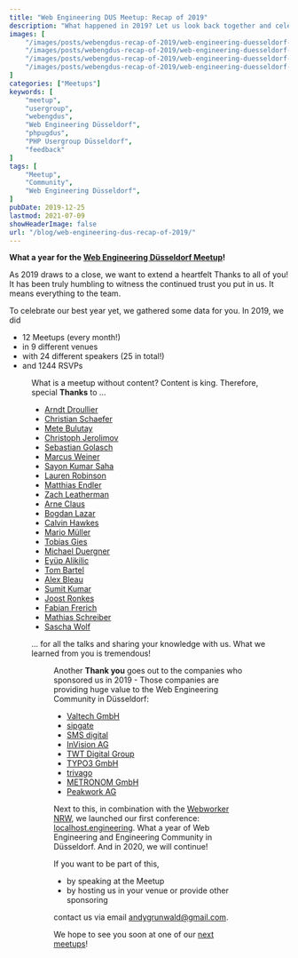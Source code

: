 ```yaml
---
title: "Web Engineering DUS Meetup: Recap of 2019"
description: "What happened in 2019? Let us look back together and celebrate this incredible year for the Web Engineering Düsseldorf Meetup."
images: [
    "/images/posts/webengdus-recap-of-2019/web-engineering-duesseldorf-may-peakwork-matthias-endler-zach-leatherman.png",
    "/images/posts/webengdus-recap-of-2019/web-engineering-duesseldorf-january-trivago-with-christian-schaefer.jpg",
    "/images/posts/webengdus-recap-of-2019/web-engineering-duesseldorf-april-sipgate-with-lauren-robinson.jpg",
    "/images/posts/webengdus-recap-of-2019/web-engineering-duesseldorf-logo-banner.png"
]
categories: ["Meetups"]
keywords: [
    "meetup",
    "usergroup",
    "webengdus",
    "Web Engineering Düsseldorf",
    "phpugdus",
    "PHP Usergroup Düsseldorf",
    "feedback"
]
tags: [
    "Meetup",
    "Community",
    "Web Engineering Düsseldorf",
]
pubDate: 2019-12-25
lastmod: 2021-07-09
showHeaderImage: false
url: "/blog/web-engineering-dus-recap-of-2019/"
---
```


<BlogPostImage
    path="/images/posts/webengdus-recap-of-2019/web-engineering-duesseldorf-logo-banner.png"
    alt="Web Engineering Düsseldorf Meetup Logo"
    title="Web Engineering Düsseldorf Meetup Logo" />

**What a year for the [Web Engineering Düsseldorf Meetup](https://www.meetup.com/Web-Engineering-Duesseldorf/ "Web Engineering Düsseldorf Meetup")!**

As 2019 draws to a close, we want to extend a heartfelt Thanks to all of you!
It has been truly humbling to witness the continued trust you put in us. It means everything to the team.

To celebrate our best year yet, we gathered some data for you.
In 2019, we did

- 12 Meetups (every month!)
- in 9 different venues
- with 24 different speakers (25 in total!)
- and 1244 RSVPs

<Figure
    path="/images/posts/webengdus-recap-of-2019/web-engineering-duesseldorf-may-peakwork-matthias-endler-zach-leatherman.png"
    alt="Web Engineering Düsseldorf Meetup at Peakwork in May 2019 with Matthias Endler and Zach Leatherman"
    title="Web Engineering Düsseldorf Meetup at Peakwork in May 2019 with Matthias Endler and Zach Leatherman" />

What is a meetup without content? Content is king. Therefore, special **Thanks** to ...

- [Arndt Droullier](https://twitter.com/arndtdr "Arndt Droullier at twitter")
- [Christian Schaefer](https://twitter.com/derSchepp "Christian Schaefer at twitter")
- [Mete Bulutay](https://www.linkedin.com/in/mete-bulutay/ "Mete Bulutay at LinkedIn")
- [Christoph Jerolimov](https://twitter.com/jerolimov "Christoph Jerolimov at twitter")
- [Sebastian Golasch](https://twitter.com/asciidisco "Sebastian Golasch at twitter")
- [Marcus Weiner](https://twitter.com/mraerino "Marcus Weiner at twitter")
- [Sayon Kumar Saha](https://twitter.com/crazy_lens "Sayon Kumar Saha at twitter")
- [Lauren Robinson](https://twitter.com/lauren_robi "Lauren Robinson at twitter")
- [Matthias Endler](https://twitter.com/matthiasendler "Matthias Endler at twitter")
- [Zach Leatherman](https://twitter.com/zachleat "Zach Leatherman at twitter")
- [Arne Claus](https://twitter.com/arnecls "Arne Claus at twitter")
- [Bogdan Lazar](https://twitter.com/tricinel "Bogdan Lazar at twitter")
- [Calvin Hawkes](https://twitter.com/CalvinHawkes "Calvin Hawkes at twitter")
- [Mario Müller](https://twitter.com/xenji "Mario Müller at twitter")
- [Tobias Gies](https://twitter.com/tobiasgies "Tobias Gies at twitter")
- [Michael Duergner](https://twitter.com/duergner "Michael Duergner at twitter")
- [Eyüp Alikilic](https://twitter.com/eyuepalikilic "Eyüp Alikilic at twitter")
- [Tom Bartel](https://twitter.com/twbartel "Tom Bartel at twitter")
- [Alex Bleau](https://twitter.com/Bleau "Alex Bleau at twitter")
- [Sumit Kumar](https://twitter.com/TweetsOfSumit "Sumit Kumar at twitter")
- [Joost Ronkes](https://www.linkedin.com/in/joost-ronkes-agerbeek-46a41339/ "Joost Ronkes at LinkedIn")
- [Fabian Frerich](https://twitter.com/zuqbu "Fabian Frerich at twitter")
- [Mathias Schreiber](https://twitter.com/mattLefaux "Mathias Schreiber at twitter")
- [Sascha Wolf](https://twitter.com/wolf4earth "Sascha Wolf at twitter")

... for all the talks and sharing your knowledge with us.
What we learned from you is tremendous!

<Figure
    path="/images/posts/webengdus-recap-of-2019/web-engineering-duesseldorf-january-trivago-with-christian-schaefer.jpg"
    alt="Web Engineering Düsseldorf Meetup at trivago in January 2019 with Christian Schaefer and Arndt Droullier"
    title="Web Engineering Düsseldorf Meetup at trivago in January 2019 with Christian Schaefer and Arndt Droullier" />

Another **Thank you** goes out to the companies who sponsored us in 2019 - Those companies are providing huge value to the Web Engineering Community in Düsseldorf:

- [Valtech GmbH](https://valtech-mobility.de/ "Valtech GmbH")
- [sipgate](https://www.sipgate.de/ "sipgate")
- [SMS digital](https://www.sms-digital.com/de/ "SMS digital")
- [InVision AG](https://www.ivx.com/ "InVision AG")
- [TWT Digital Group](https://www.twt.de/ "TWT Digital Group")
- [TYPO3 GmbH](https://typo3.com/ "TYPO3 GmbH")
- [trivago](https://www.trivago.com/ "trivago")
- [METRONOM GmbH](https://www.metronom.com/ "METRONOM GmbH")
- [Peakwork AG](https://peakwork.com/ "Peakwork AG")

Next to this, in combination with the [Webworker NRW](https://www.meetup.com/Webworker-NRW/ "Webworker NRW Meetup"), we launched our first conference: [localhost.engineering](https://localhost.engineering/ "localhost engineering conference in Düsseldorf").
What a year of Web Engineering and Engineering Community in Düsseldorf.
And in 2020, we will continue!

If you want to be part of this,

- by speaking at the Meetup
- by hosting us in your venue or provide other sponsoring

contact us via email andygrunwald@gmail.com.

We hope to see you soon at one of our [next meetups](https://www.meetup.com/Web-Engineering-Duesseldorf/events/ "Next Web Engineering Düsseldorf Meetup Events")!

<Figure
    path="/images/posts/webengdus-recap-of-2019/web-engineering-duesseldorf-april-sipgate-with-lauren-robinson.jpg"
    alt="Web Engineering Düsseldorf Meetup at sipgate in April 2019 with Lauren Robinson and Sayon Kumar Saha"
    title="Web Engineering Düsseldorf Meetup at sipgate in April 2019 with Lauren Robinson and Sayon Kumar Saha" />
